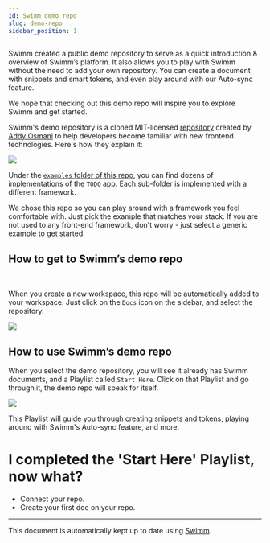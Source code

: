 ```yaml
---
id: Swimm demo repo
slug: demo-repo
sidebar_position: 1
---
```


Swimm created a public demo repository to serve as a quick introduction & overview of Swimm’s platform. It also allows you to play with Swimm without the need to add your own repository. You can create a document with snippets and smart tokens, and even play around with our <Link to="/Features/keeping-docs-up-to-date">Auto-sync</Link> feature.

We hope that checking out this demo repo will inspire you to explore Swimm and get started.

Swimm's demo repository is a cloned MIT-licensed [repository](https://github.com/tastejs/todomvc) created by [Addy Osmani](https://github.com/addyosmani) to help developers become familiar with new frontend technologies. Here's how they explain it:

![](../../static/img/todomvc_github.jpg)

Under the [`examples` folder of this repo](https://github.com/tastejs/todomvc/tree/master/examples), you can find dozens of implementations of the `TODO` app. Each sub-folder is implemented with a different framework.

We chose this repo so you can play around with a framework you feel comfortable with. Just pick the example that matches your stack. If you are not used to any front-end framework, don't worry - just select a generic example to get started.

## How to get to Swimm’s demo repo

<br/>

When you create a new workspace, this repo will be automatically added to your workspace. Just click on the `Docs` icon on the sidebar, and select the repository.


![](../../static/img/find_demo_repo.jpg)


## How to use Swimm’s demo repo

When you select the demo repository, you will see it already has Swimm documents, and a Playlist called `Start Here`. Click on that Playlist and go through it, the demo repo will speak for itself.

![](../../static/img/demo_repo_start.jpg)

This Playlist will guide you through creating snippets and tokens, playing around with Swimm's Auto-sync feature, and more.

# I completed the 'Start Here' Playlist, now what?

* <Link to="/getting-started-guide/connecting-repositories-to-Swimm">Connect your repo</Link>.
* <Link to="/getting-started-guide/creating-a-doc">Create your first doc on your repo</Link>.

---
This document is automatically kept up to date using [Swimm](https://swimm.io).
